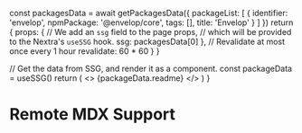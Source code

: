 
  const packagesData = await getPackagesData({
    packageList: [
      {
        identifier: 'envelop',
        npmPackage: '@envelop/core',
        tags: [],
        title: 'Envelop'
      }
    ]
  })
  return {
    props: {
      // We add an `ssg` field to the page props,
      // which will be provided to the Nextra's `useSSG` hook.
      ssg: packagesData[0]
    },
    // Revalidate at most once every 1 hour
    revalidate: 60 * 60
  }
}

  // Get the data from SSG, and render it as a component.
  const packageData = useSSG()
  return (
    <>
      <PackageCmd packages={[packageData.npmPackage]} />
      <Markdown>{packageData.readme}</Markdown>
    </>
  )
}

# Remote MDX Support

<PackageApiDocs />
